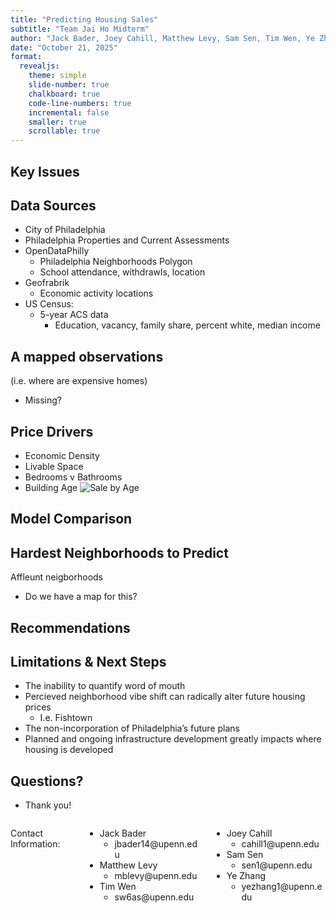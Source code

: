 ```yaml
---
title: "Predicting Housing Sales"
subtitle: "Team Jai Ho Midterm"
author: "Jack Bader, Joey Cahill, Matthew Levy, Sam Sen, Tim Wen, Ye Zhang"
date: "October 21, 2025"
format: 
  revealjs: 
    theme: simple
    slide-number: true
    chalkboard: true
    code-line-numbers: true
    incremental: false
    smaller: true
    scrollable: true
---
```



## Key Issues



## Data Sources

- City of Philadelphia
 - Philadelphia Properties and Current Assessments
- OpenDataPhilly
  - Philadelphia Neighborhoods Polygon
  - School attendance, withdrawls, location
- Geofrabrik
  - Economic activity locations
- US Census:
  - 5-year ACS data
    - Education, vacancy, family share, percent white, median income



## A mapped observations
(i.e. where are expensive homes)

- Missing?



## Price Drivers

- Economic Density
- Livable Space
- Bedrooms v Bathrooms
- Building Age
![Sale by Age](homeSaleAge.jpeg)



## Model Comparison



## Hardest Neighborhoods to Predict

Affleunt neigborhoods

- Do we have a map for this?


## Recommendations




## Limitations & Next Steps

-  The inability to quantify word of mouth
  - Percieved neighborhood vibe shift can radically alter  future housing prices
    - I.e. Fishtown
- The non-incorporation of Philadelphia's future plans
 - Planned and ongoing infrastructure development greatly impacts where housing is developed 



## Questions?

- Thank you!

:::: {.columns}

Contact Information:

::: {.column width="50%"}
- Jack Bader
  - jbader14@upenn.edu
- Matthew Levy
  - mblevy@upenn.edu
- Tim Wen
  - sw6as@upenn.edu

:::
 
::: {.column width="50%"}
- Joey Cahill
  - cahill1@upenn.edu
- Sam Sen
  - sen1@upenn.edu
- Ye Zhang
  - yezhang1@upenn.edu

:::

::::
